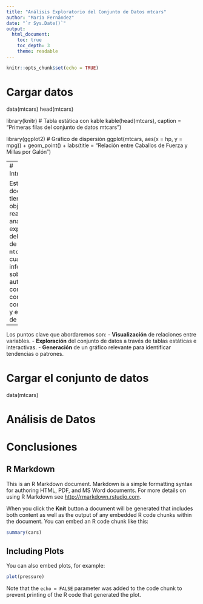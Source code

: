 ```yaml
---
title: "Análisis Exploratorio del Conjunto de Datos mtcars"
author: "María Fernández"
date: "`r Sys.Date()`"
output:
  html_document:
    toc: true
    toc_depth: 3
    theme: readable
---
```


```r
knitr::opts_chunk$set(echo = TRUE)
```
# Cargar datos
data(mtcars)
head(mtcars)

library(knitr)
# Tabla estática con kable
kable(head(mtcars), caption = "Primeras filas del conjunto de datos mtcars")


library(ggplot2)
# Gráfico de dispersión
ggplot(mtcars, aes(x = hp, y = mpg)) +
  geom_point() +
  labs(title = "Relación entre Caballos de Fuerza y Millas por Galón")


---
# Introducción

Este documento tiene como objetivo realizar un análisis exploratorio del conjunto de datos `mtcars`, 
el cual incluye información sobre automóviles, como el consumo de combustible y el número de cilindros.
---

Los puntos clave que abordaremos son:
- **Visualización** de relaciones entre variables.
- **Exploración** del conjunto de datos a través de tablas estáticas e interactivas.
- **Generación** de un gráfico relevante para identificar tendencias o patrones.


# Cargar el conjunto de datos
data(mtcars)

# Análisis de Datos

# Conclusiones

## R Markdown

This is an R Markdown document. Markdown is a simple formatting syntax for authoring HTML, PDF, and MS Word documents. For more details on using R Markdown see <http://rmarkdown.rstudio.com>.

When you click the **Knit** button a document will be generated that includes both content as well as the output of any embedded R code chunks within the document. You can embed an R code chunk like this:

```r
summary(cars)
```

## Including Plots

You can also embed plots, for example:

```r
plot(pressure)
```

Note that the `echo = FALSE` parameter was added to the code chunk to prevent printing of the R code that generated the plot.
